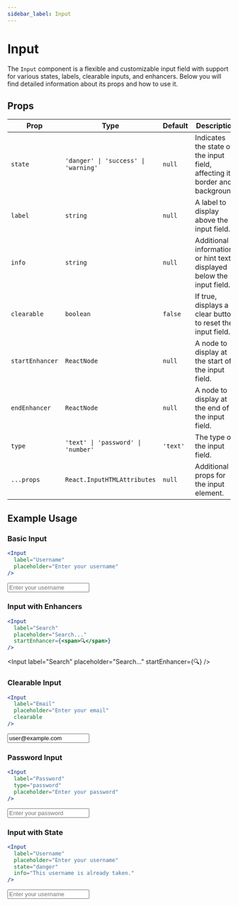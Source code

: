 ```yaml
---
sidebar_label: Input
---
```



# Input

The `Input` component is a flexible and customizable input field with support for various states, labels, clearable inputs, and enhancers. Below you will find detailed information about its props and how to use it.

## Props

| Prop            | Type                                 | Default | Description                                                                |
|-----------------|--------------------------------------|---------|----------------------------------------------------------------------------|
| `state`         | `'danger' \| 'success' \| 'warning'` | `null`  | Indicates the state of the input field, affecting its border and background.|
| `label`         | `string`                             | `null`  | A label to display above the input field.                                   |
| `info`          | `string`                             | `null`  | Additional information or hint text displayed below the input field.        |
| `clearable`     | `boolean`                            | `false` | If true, displays a clear button to reset the input field.                  |
| `startEnhancer` | `ReactNode`                          | `null`  | A node to display at the start of the input field.                          |
| `endEnhancer`   | `ReactNode`                          | `null`  | A node to display at the end of the input field.                            |
| `type`          | `'text' \| 'password' \| 'number'`   | `'text'`| The type of the input field.                                                |
| `...props`      | `React.InputHTMLAttributes`          | `null`  | Additional props for the input element.                                     |

## Example Usage

### Basic Input

```jsx
<Input
  label="Username"
  placeholder="Enter your username"
/>
```

<Input
  label="Username"
  placeholder="Enter your username"
/>

### Input with Enhancers

```jsx
<Input
  label="Search"
  placeholder="Search..."
  startEnhancer={<span>🔍</span>}
/>
```

<Input
  label="Search"
  placeholder="Search..."
  startEnhancer={<span>🔍</span>}
/>

### Clearable Input

```jsx
<Input
  label="Email"
  placeholder="Enter your email"
  clearable
/>
```

<Input
  label="Email"
  placeholder="Enter your email"
  clearable
  value="user@example.com"
/>

### Password Input

```jsx
<Input
  label="Password"
  type="password"
  placeholder="Enter your password"
/>
```

<Input
  label="Password"
  type="password"
  placeholder="Enter your password"
/>

### Input with State

```jsx
<Input
  label="Username"
  placeholder="Enter your username"
  state="danger"
  info="This username is already taken."
/>
```

<Input
  label="Username"
  placeholder="Enter your username"
  state="danger"
  info="This username is already taken."
/>